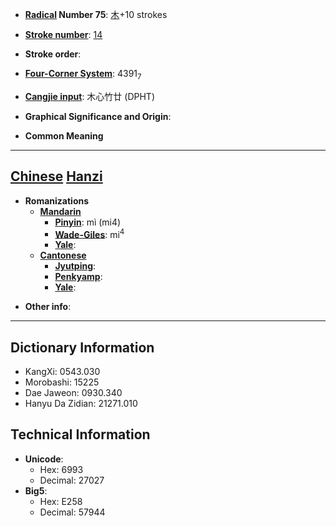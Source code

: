 * '''[[Wiktionary:Chinese radical index| Radical]] Number 75''': [[Wiktionary:Chinese radical index 木|木]]+10 strokes

* '''[[Wiktionary:Chinese total strokes index|Stroke number]]''': [[Wiktionary:Chinese total strokes index 14|14]]

* '''Stroke order''': 

* '''[[Wiktionary:Chinese four corner index|Four-Corner System]]''': 4391<sub>7</sub>

* '''[[Wiktionary:Chinese Cangjie index|Cangjie input]]''': 木心竹廿 (DPHT)

* '''Graphical Significance and Origin''': 

* '''Common Meaning'''

----

== [[Chinese]] [[Hanzi]] ==

* '''Romanizations'''
** '''[[Mandarin]]'''
*** '''[[Pinyin]]''': mì (mi4)
*** '''[[Wade-Giles]]''': mi<sup>4</sup>
*** '''[[Yale]]''': 
** '''[[Cantonese]]'''
*** '''[[Jyutping]]''':
*** '''[[Penkyamp]]''': 
*** '''[[Yale]]''': 

* '''Other info''': 

----

== Dictionary Information ==

* KangXi: 0543.030
* Morobashi: 15225
* Dae Jaweon: 0930.340
* Hanyu Da Zidian: 21271.010

== Technical Information ==

* '''Unicode''':
** Hex: 6993
** Decimal: 27027
* '''Big5''':
** Hex: E258
** Decimal: 57944
